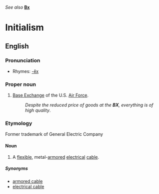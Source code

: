 ''See also'' '''[[Bx]]'''

=Initialism=
==English==
===Pronunciation===
* Rhymes: [[Rhymes:English:-ěx|-ěx]]

===Proper noun===
# [[Base Exchange]] of the U.S. [[Air Force]].
#:''Despite the reduced price of goods at the '''BX''', everything is of high quality''.

===Etymology===
Former trademark of General Electric Company

====Noun====
# A [[flexible]], metal-[[armored]] [[electrical]] [[cable]].

=====Synonyms=====
* [[armored cable]]
* [[electrical cable]]